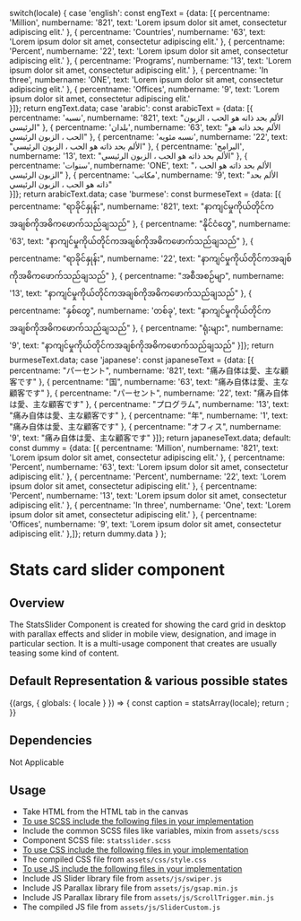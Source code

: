 
  switch(locale) {
    case 'english': const engText = {data: [{
      percentname: 'Million',
      numbername: '821',
      text: 'Lorem ipsum dolor sit amet, consectetur adipiscing elit.'
    },
    {
      percentname: 'Countries',
      numbername: '63',
      text: 'Lorem ipsum dolor sit amet, consectetur adipiscing elit.'
    },
    {
      percentname: 'Percent',
      numbername: '22',
      text: 'Lorem ipsum dolor sit amet, consectetur adipiscing elit.'
    },
    {
      percentname: 'Programs',
      numbername: '13',
      text: 'Lorem ipsum dolor sit amet, consectetur adipiscing elit.'
    },
    {
        percentname: 'In three',
        numbername: 'ONE',
        text: 'Lorem ipsum dolor sit amet, consectetur adipiscing elit.'
    },
    {
        percentname: 'Offices',
        numbername: '9',
        text: 'Lorem ipsum dolor sit amet, consectetur adipiscing elit.'    
    }]}; return engText.data;
    case 'arabic': const arabicText = {data: [{
      percentname: 'نسبه',
      numbername: '821',
      text: "الألم بحد ذاته هو الحب ، الزبون الرئيسي"
    },
    {
      percentname: 'بلدان',
      numbername: '63',
      text: "الألم بحد ذاته هو الحب ، الزبون الرئيسي"
    },
    {
      percentname: 'نسبه مئويه',
      numbername: '22',
      text: "الألم بحد ذاته هو الحب ، الزبون الرئيسي"
    },
    {
      percentname: 'البرامج',
      numbername: '13',
      text: "الألم بحد ذاته هو الحب ، الزبون الرئيسي"
    },
    {
      percentname: 'سنوات',
      numbername: 'ONE',
      text: "الألم بحد ذاته هو الحب ، الزبون الرئيسي"
    },
    {
      percentname: 'مكاتب',
      numbername: '9',
      text: "الألم بحد ذاته هو الحب ، الزبون الرئيسي"  
    }]}; return arabicText.data;
    case 'burmese': const burmeseText = {data: [{
      percentname: "ရာခိုင်နှုန်း",
      numbername: '821',
      text: "နာကျင်မှုကိုယ်တိုင်ကအချစ်ကိုအဓိကဖောက်သည်ချသည်"
    },
    {
      percentname: "နိုင်ငံတွေ",
      numbername: '63',
      text: "နာကျင်မှုကိုယ်တိုင်ကအချစ်ကိုအဓိကဖောက်သည်ချသည်"
    },
    {
      percentname: "ရာခိုင်နှုန်း",
      numbername: '22',
      text: "နာကျင်မှုကိုယ်တိုင်ကအချစ်ကိုအဓိကဖောက်သည်ချသည်"
    },
    {
      percentname: "အစီအစဉ်မျာ",
      numbername: '13',
      text: "နာကျင်မှုကိုယ်တိုင်ကအချစ်ကိုအဓိကဖောက်သည်ချသည်"
    },
    {
      percentname: "နှစ်တွေ",
      numbername: 'တစ်ခု',
      text: "နာကျင်မှုကိုယ်တိုင်ကအချစ်ကိုအဓိကဖောက်သည်ချသည်"
    },
    {
      percentname: "ရုံးများ",
      numbername: '9',
      text: "နာကျင်မှုကိုယ်တိုင်ကအချစ်ကိုအဓိကဖောက်သည်ချသည်"
    }]}; return burmeseText.data;
    case 'japanese': const japaneseText = {data: [{
      percentname: "パーセント",
      numbername: '821',
      text: "痛み自体は愛、主な顧客です"
    },
    {
      percentname: "国",
      numbername: '63',
      text: "痛み自体は愛、主な顧客です"
    },
    {
      percentname: "パーセント",
      numbername: '22',
      text: "痛み自体は愛、主な顧客です"
    },
    {
      percentname: "プログラム",
      numbername: '13',
      text: "痛み自体は愛、主な顧客です"
    },
    {
      percentname: "年",
      numbername: '1',
      text: "痛み自体は愛、主な顧客です"
    },
    {
      percentname: "オフィス",
      numbername: '9',
      text: "痛み自体は愛、主な顧客です"
    }]}; return japaneseText.data;
    default:
    const dummy =  {data: [{
      percentname: 'Million',
      numbername: '821',
      text: 'Lorem ipsum dolor sit amet, consectetur adipiscing elit.'
    },
    {
      percentname: 'Percent',
      numbername: '63',
      text: 'Lorem ipsum dolor sit amet, consectetur adipiscing elit.'
    },
    {
      percentname: 'Percent',
      numbername: '22',
      text: 'Lorem ipsum dolor sit amet, consectetur adipiscing elit.'
    },
    {
      percentname: 'Percent',
      numbername: '13',
      text: 'Lorem ipsum dolor sit amet, consectetur adipiscing elit.'
    },
    {
        percentname: 'In three',
        numbername: 'One',
        text: 'Lorem ipsum dolor sit amet, consectetur adipiscing elit.' 
    },
    {
        percentname: 'Offices',
        numbername: '9',
        text: 'Lorem ipsum dolor sit amet, consectetur adipiscing elit.'
    },]};
    return dummy.data
  }
};

<Meta title="Components/UI components/Stats Card Slider"/>

# Stats card slider component

## Overview

The StatsSlider Component is created for showing the card grid in desktop with parallax effects and slider in mobile view, designation, and image in particular section. It is a multi-usage component that creates are usually teasing some kind of content.

## Default Representation & various possible states

<Story name="Stats Card Slider">
  {(args, { globals: { locale } }) => {
    const caption = statsArray(locale);
    return <Statscardslider data={caption}></Statscardslider>;
  }}
</Story>

## Dependencies

Not Applicable

## Usage

- Take HTML from the HTML tab in the canvas
- <u>To use SCSS include the following files in your implementation</u>
- Include the common SCSS files like variables, mixin from <code>assets/scss</code>
- Component SCSS file: <code>statsslider.scss</code>
- <u>To use CSS include the following files in your implementation</u>
- The compiled CSS file from <code>assets/css/style.css</code>
- <u>To use JS include the following files in your implementation</u>
- Include JS Slider library file  from <code>assets/js/swiper.js</code>
- Include JS Parallax library file from <code>assets/js/gsap.min.js</code>
- Include JS Parallax library file from <code>assets/js/ScrollTrigger.min.js</code>
- The compiled JS file from <code>assets/js/SliderCustom.js</code>
